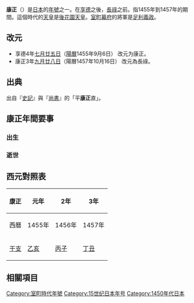 {{Otheruses|康正 (佛師)|subject=[[室町時代|室町時代]]的[[年號|年號]]|other=[[日本戰國時代|日本戰國時代]]至[[江戶時代|江戶時代]]前期的[[佛師|佛師]]}}
'''康正'''（{{jp|j=康正|hg=こうしょう|rm=Kōshō|lead=yes}}）是[[日本|日本]]的[[年號|年號]]之一。在[[享德|享德]]之後，[[長祿|長祿]]之前。指1455年到1457年的期間。這個時代的[[天皇|天皇]]是[[後花園天皇|後花園天皇]]。[[室町幕府|室町幕府]]的將軍是[[足利義政|足利義政]]。

== 改元 ==
*享德4年[[七月廿五日|七月廿五日]]（[[陽曆|陽曆]]1455年9月6日） 改元为康正。
*康正3年[[九月廿八日|九月廿八日]]（陽曆1457年10月16日） 改元為長祿。

== 出典 ==
出自『[[史記|史記]]』與『[[書經|尚書]]』的「平'''康正'''直」。

== 康正年間要事 ==

=== 出生 ===

=== 逝世 ===

== 西元對照表 ==
{| class="wikitable" cellspacing=0 style="text-align:center"
|- style="background-color:#CCCCCC"
!康正!!元年!!2年!!3年
|-
|西曆||1455年||1456年||1457年
|-
|[[干支|干支]]||[[乙亥|乙亥]]||[[丙子|丙子]]||[[丁丑|丁丑]]
|}

== 相關項目 ==
{{年號|[[享德|享德]]|日本年號|[[長祿|長祿]]}}
{{日本元號}}

{{DEFAULTSORT:Koushou}}

[[Category:室町時代年號|Category:室町時代年號]]
[[Category:15世纪日本年号|Category:15世纪日本年号]]
[[Category:1450年代日本|Category:1450年代日本]]